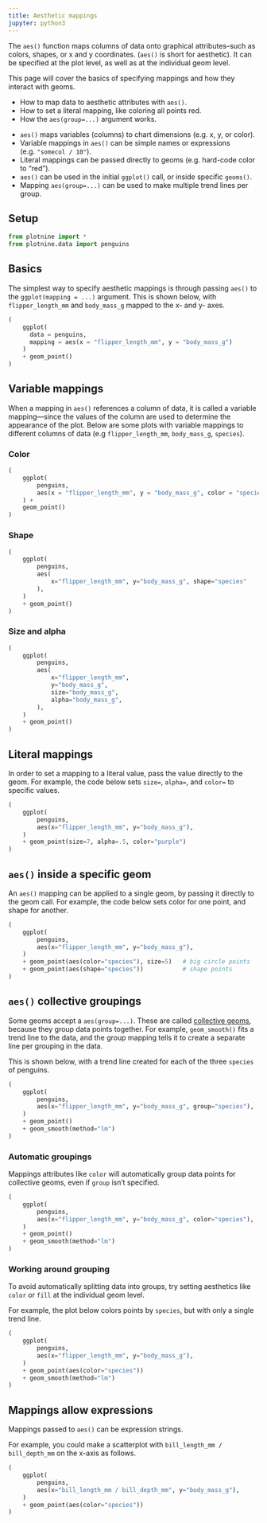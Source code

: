 ```yaml
---
title: Aesthetic mappings
jupyter: python3
---
```


The `aes()` function maps columns of data onto graphical attributes--such as colors, shapes, or x and y coordinates. (`aes()` is short for aesthetic). It can be specified at the plot level, as well as at the individual geom level.

This page will cover the basics of specifying mappings and how they interact with geoms.


:::{.callout-tip title="You will learn"}
* How to map data to aesthetic attributes with `aes()`.
* How to set a literal mapping, like coloring all points red.
* How the `aes(group=...)` argument works.
:::

:::{.callout-note title="Key points" collapse="true"}

* `aes()` maps variables (columns) to chart dimensions (e.g. x, y, or color).
* Variable mappings in `aes()` can be simple names or expressions (e.g. `"somecol / 10"`).
* Literal mappings can be passed directly to geoms (e.g. hard-code color to "red").
* `aes()` can be used in the initial `ggplot()` call, or inside specific `geoms()`.
* Mapping `aes(group=...)` can be used to make multiple trend lines per group.
:::

## Setup

```python
from plotnine import *
from plotnine.data import penguins
```



## Basics

The simplest way to specify aesthetic mappings is through passing `aes()` to the `ggplot(mapping = ...)` argument. This is shown below, with `flipper_length_mm` and `body_mass_g` mapped to the x- and y- axes.

```python
(
    ggplot(
      data = penguins,
      mapping = aes(x = "flipper_length_mm", y = "body_mass_g")
    )
    + geom_point()
)
```

## Variable mappings

When a mapping in `aes()` references a column of data, it is called a variable mapping---since the values of the column are used to determine the appearance of the plot. Below are some plots with variable mappings to different columns of data (e.g `flipper_length_mm`, `body_mass_g`, `species`).

::: {.panel-tabset}

### Color

```python
(
    ggplot(
        penguins,
        aes(x = "flipper_length_mm", y = "body_mass_g", color = "species")
    ) +
    geom_point()
)

```

### Shape

```python
(
    ggplot(
        penguins,
        aes(
            x="flipper_length_mm", y="body_mass_g", shape="species"
        ),
    )
    + geom_point()
)
```

### Size and alpha

```python
(
    ggplot(
        penguins,
        aes(
            x="flipper_length_mm",
            y="body_mass_g",
            size="body_mass_g",
            alpha="body_mass_g",
        ),
    )
    + geom_point()
)
```

:::

## Literal mappings

In order to set a mapping to a literal value, pass the value directly to the geom. For example, the code below sets `size=`, `alpha=`, and `color=` to specific values.

```python
(
    ggplot(
        penguins,
        aes(x="flipper_length_mm", y="body_mass_g"),
    )
    + geom_point(size=7, alpha=.5, color="purple")
)
```

## `aes()` inside a specific geom

An `aes()` mapping can be applied to a single geom, by passing it directly to the geom call. For example, the code below sets color for one point, and shape for another.

```python
(
    ggplot(
        penguins,
        aes(x="flipper_length_mm", y="body_mass_g"),
    )
    + geom_point(aes(color="species"), size=5)   # big circle points
    + geom_point(aes(shape="species"))           # shape points
)
```

## `aes()` collective groupings

Some geoms accept a `aes(group=...)`. These are called [collective geoms](./geometric-objects.qmd#kinds-of-geoms), because they group data points together. For example, `geom_smooth()` fits a trend line to the data, and the group mapping tells it to create a separate line per grouping in the data.

This is shown below, with a trend line created for each of the three `species` of penguins.

```python
(
    ggplot(
        penguins,
        aes(x="flipper_length_mm", y="body_mass_g", group="species"),
    )
    + geom_point()
    + geom_smooth(method="lm")
)
```

### Automatic groupings

Mappings attributes like `color` will automatically group data points for collective geoms, even if `group` isn't specified.

```python
(
    ggplot(
        penguins,
        aes(x="flipper_length_mm", y="body_mass_g", color="species"),
    )
    + geom_point()
    + geom_smooth(method="lm")
)
```

### Working around grouping

To avoid automatically splitting data into groups, try setting aesthetics like `color` or `fill` at the individual geom level.

For example, the plot below colors points by `species`, but with only a single trend line.

```python
(
    ggplot(
        penguins,
        aes(x="flipper_length_mm", y="body_mass_g"),
    )
    + geom_point(aes(color="species"))
    + geom_smooth(method="lm")
)
```

## Mappings allow expressions

Mappings passed to `aes()` can be expression strings.

For example, you could make a scatterplot with `bill_length_mm / bill_depth_mm` on the x-axis as follows.


```python
(
    ggplot(
        penguins,
        aes(x="bill_length_mm / bill_depth_mm", y="body_mass_g"),
    )
    + geom_point(aes(color="species"))
)
```
